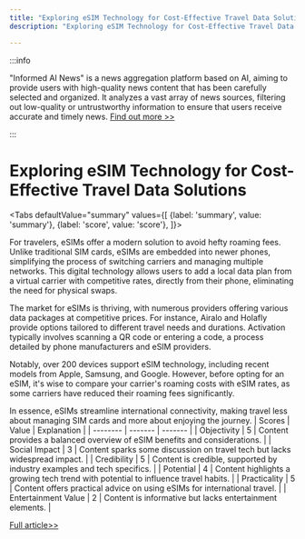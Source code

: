 ```yaml
---
title: "Exploring eSIM Technology for Cost-Effective Travel Data Solutions"
description: "Exploring eSIM Technology for Cost-Effective Travel Data Solutions"

---
```



:::info

"Informed AI News" is a news aggregation platform based on AI, aiming to provide users with high-quality news content that has been carefully selected and organized. It analyzes a vast array of news sources, filtering out low-quality or untrustworthy information to ensure that users receive accurate and timely news.  [Find out more >>](/)

:::

# Exploring eSIM Technology for Cost-Effective Travel Data Solutions


<Tabs
	defaultValue="summary"
	values={[
	{label: 'summary', value: 'summary'},
	{label: 'score', value: 'score'},
]}>
<TabItem value="summary">


For travelers, eSIMs offer a modern solution to avoid hefty roaming fees. Unlike traditional SIM cards, eSIMs are embedded into newer phones, simplifying the process of switching carriers and managing multiple networks. This digital technology allows users to add a local data plan from a virtual carrier with competitive rates, directly from their phone, eliminating the need for physical swaps.

The market for eSIMs is thriving, with numerous providers offering various data packages at competitive prices. For instance, Airalo and Holafly provide options tailored to different travel needs and durations. Activation typically involves scanning a QR code or entering a code, a process detailed by phone manufacturers and eSIM providers.

Notably, over 200 devices support eSIM technology, including recent models from Apple, Samsung, and Google. However, before opting for an eSIM, it's wise to compare your carrier's roaming costs with eSIM rates, as some carriers have reduced their roaming fees significantly.

In essence, eSIMs streamline international connectivity, making travel less about managing SIM cards and more about enjoying the journey.
</TabItem>
<TabItem value="score">
	| Scores     | Value   | Explanation |
	| -------- | ------- | ------- |
	| Objectivity  | 5    | Content provides a balanced overview of eSIM benefits and considerations.    |
	| Social Impact | 3     | Content sparks some discussion on travel tech but lacks widespread impact.    |
	| Credibility    | 5    | Content is credible, supported by industry examples and tech specifics.    |
	| Potential    | 4    | Content highlights a growing tech trend with potential to influence travel habits.    |
	| Practicality    | 5    | Content offers practical advice on using eSIMs for international travel.    |
	| Entertainment Value    | 2    | Content is informative but lacks entertainment elements.    |
</TabItem>
</Tabs>

[Full article>>](https://apnews.com/article/esim-iphone-android-cellphone-travel-tech-tip-eb192d2a7830ce901e4cab9389958e56)
